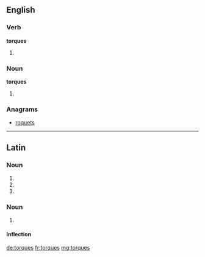 ==English==

===Verb===
'''torques'''

# {{en-third-person singular of|torque}}

===Noun===
'''torques'''

# {{plural of|torque|lang=en}}

===Anagrams===
* [[roquets#English|roquets]]

----

==Latin==

===Noun===
{{la-noun-form|torquēs}}

# {{inflection of|torquis||nom|p|lang=la}}
# {{inflection of|torquis||acc|p|lang=la}}
# {{inflection of|torquis||voc|p|lang=la}}

===Noun===
{{la-noun|torques|torquis|torquis|f|third}}

# {{alternative form of|torquis|lang=la}}

====Inflection====
{{la-decl-3rd-PAR-navis|torques|torques|torqu|torqu}}

[[de:torques]]
[[fr:torques]]
[[mg:torques]]